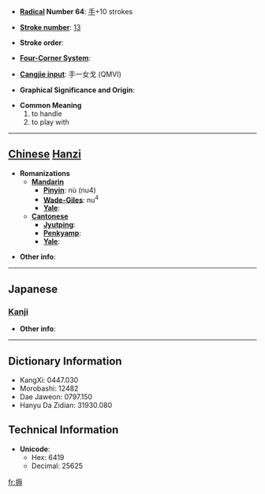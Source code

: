 * '''[[Wiktionary:Chinese radical index| Radical]] Number 64''': [[Wiktionary:Chinese radical index 手|手]]+10 strokes

* '''[[Wiktionary:Chinese total strokes index|Stroke number]]''': [[Wiktionary:Chinese total strokes index 13|13]]

* '''Stroke order''': 

* '''[[Wiktionary:Chinese four corner index|Four-Corner System]]''': 

* '''[[Wiktionary:Chinese Cangjie index|Cangjie input]]''': 手一女戈 (QMVI)

* '''Graphical Significance and Origin''': 

* '''Common Meaning'''
*#to handle
*# to play with


----

== [[Chinese]] [[Hanzi]] ==

* '''Romanizations'''
** '''[[Mandarin]]'''
*** '''[[Pinyin]]''': nù (nu4)
*** '''[[Wade-Giles]]''': nu<sup>4</sup>
*** '''[[Yale]]''': 
** '''[[Cantonese]]'''
*** '''[[Jyutping]]''':
*** '''[[Penkyamp]]''': 
*** '''[[Yale]]''': 

* '''Other info''': 

----

==Japanese==
===[[Kanji]]===
{{kanji|on readings=[[ぬ]] (nu), [[どう]] (dō), [[にょう]] (nyō), [[だく]] (daku), [[じょく]] (joku)|kun readings=[[ささえる]] (sasaeru), [[おさえる]] (osaeru), [[ひねる]] (hineru)}}

* '''Other info''':  

----

== Dictionary Information ==

* KangXi: 0447.030
* Morobashi: 12482
* Dae Jaweon: 0797.150
* Hanyu Da Zidian: 31930.080

== Technical Information ==

* '''Unicode''':
** Hex: 6419
** Decimal: 25625

[[fr:搙]]